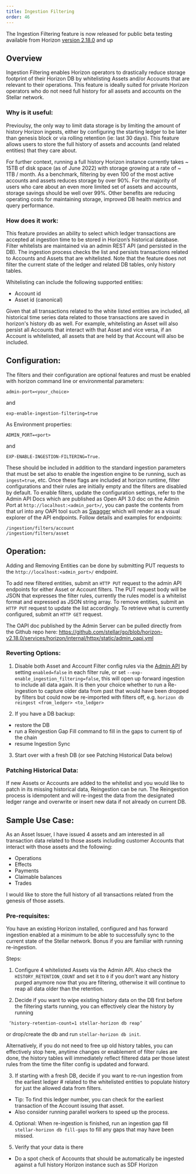 ```yaml
---
title: Ingestion Filtering
order: 46
---
```


The Ingestion Filtering feature is now released for public beta testing available from Horizon [version 2.18.0](https://github.com/stellar/go/releases/tag/horizon-v2.18.0) and up
  
## Overview

Ingestion Filtering enables Horizon operators to drastically reduce storage footprint of their Horizon DB by whitelisting Assets and/or Accounts that are relevant to their operations. This feature is ideally suited for private Horizon operators who do not need full history for all assets and accounts on the Stellar network. 

### Why is it useful: 

Previoulsy, the only way to limit data storage is by limiting the amount of history Horizon ingests, either by configuring the starting ledger to be later than genesis block or via rolling retention (ie: last 30 days). This feature allows users to store the full history of assets and accounts (and related entities) that they care about. 

For further context, running a full history Horizon instance currently takes ~ 15TB of disk space (as of June 2022) with storage growing at a rate of ~ 1TB / month. As a benchmark, filtering by even 100 of the most active accounts and assets reduces storage by over 90%. For the majority of users who care about an even more limited set of assets and accounts, storage savings should be well over 99%. Other benefits are reducing operating costs for maintaining storage, improved DB health metrics and query performance. 

### How does it work:

This feature provides an ability to select which ledger transactions are accepted at ingestion time to be stored in Horizon’s historical database. Filter whitelists are maintained via an admin REST API (and persisted in the DB). The ingestion process checks the list and persists transactions related to Accounts and Assets that are whitelisted. Note that the feature does not filter the current state of the ledger and related DB tables, only history tables. 
 

Whitelisting can include the following supported entities:

- Account id
- Asset id (canonical)

Given that all transactions related to the white listed entities are included, all historical time series data related to those transactions are saved in horizon's history db as well. For example, whitelisting an Asset will also persist all Accounts that interact with that Asset and vice versa, if an Account is whitelisted, all assets that are held by that Account will also be included. 

## Configuration:
The filters and their configuration are optional features and must be enabled with horizon command line or environmental parameters: 

<CodeExample>
  
```
admin-port=<your_choice> 
```

</CodeExample>

and 

<CodeExample>
  
```  
exp-enable-ingestion-filtering=true 
```

</CodeExample>
  
As Environment properties: 

<CodeExample>

```
ADMIN_PORT=<port> 
```

</CodeExample>

and 

<CodeExample>
  
```
EXP-ENABLE-INGESTION-FILTERING=True.
```

</CodeExample> 
  
These should be included in addition to the standard ingestion parameters that must be set also to enable the ingestion engine to be running, such as `ingest=true`, etc.
Once these flags are included at horizon runtime, filter configurations and their rules are initially empty and the filters are disabled by default. To enable filters, update the configuration settings, refer to the Admin API Docs which are published as Open API 3.0 doc on the Admin Port at `http://localhost:<admin_port>/`, you can paste the contents from that url into any OAPI tool such as [Swagger](https://editor.swagger.io/) which will render as a visual explorer of the API endpoints. Follow details and examples for endpoints:

<CodeExample> 
  
```
/ingestion/filters/account
/ingestion/filters/asset
```

</CodeExample> 
  
## Operation:

Adding and Removing Entities can be done by submitting PUT requests to the `http://localhost:<admin_port>/` endpoint.

To add new filtered entities, submit an `HTTP PUT` request to the admin API endpoints for either Asset or Account filters. The PUT request body will be JSON that expresses the filter rules, currently the rules model is a whitelist format and expressed as JSON string array. 
To remove entities, submit an `HTTP PUT` request to update the list accordingly. 
To retrieve what is currently configured, submit an `HTTP GET` request.
  
The OAPI doc published by the Admin Server can be pulled directly from the Github repo here:
https://github.com/stellar/go/blob/horizon-v2.18.0/services/horizon/internal/httpx/static/admin_oapi.yml

### Reverting Options:

1. Disable both Asset and Account Filter config rules via the [Admin API](https://github.com/stellar/go/blob/master/services/horizon/internal/httpx/static/admin_oapi.yml) by setting `enabled=false` in each filter rule, or set `--exp-enable_ingestion_filtering=false`, this will open up forward ingestion to include all data again. It is then your choice whether to run a Re-ingestion to capture older data from past that would have been dropped by filters but could now be re-imported with filters off, e.g. `horizon db reingest <from_ledger> <to_ledger>`

2. If you have a DB backup:
 - restore the DB 
 - run a Reingestion Gap Fill command to fill in the gaps to current tip of the chain
 - resume Ingestion Sync

3. Start over with a fresh DB (or see Patching Historical Data below)
  
### Patching Historical Data:
If new Assets or Accounts are added to the whitelist and you would like to patch in its missing historical data, Reingestion can be run. The Reingestion process is idempotent and will re-ingest the data from the designated ledger range and overwrite or insert new data if not already on current DB.
 
## Sample Use Case:
As an Asset Issuer, I have issued 4 assets and am interested in all transaction data related to those assets including customer Accounts that interact with those assets and the following:
 - Operations
 - Effects
 - Payments
 - Claimable balances
 - Trades

I would like to store the full history of all transactions related from the genesis of those assets. 

### Pre-requisites:
You have an existing Horizon installed, configured and has forward ingestion enabled at a minimum to be able to successfully sync to the current state of the Stellar network. Bonus if you are familiar with running re-ingestion. 

Steps:
  
1. Configure 4 whitelisted Assets via the Admin API. Also check the `HISTORY_RETENTION_COUNT` and set it to `0` if you don’t want any history purged anymore now that you are filtering, otherwise it will continue to reap all data older than the retention.

2. Decide if you want to wipe existing history data on the DB first before the filtering starts running, you can effectively clear the history by running 

  <CodeExample>
  
 ```   
  ‘history-retention-count=1 stellar-horizon db reap’ 
 ```
  
  </CodeExample>
  
  or drop/create the db and run `stellar-horizon db init`. 
  
  Alternatively, if you do not need to free up old history tables, you can effectively stop here, anytime changes or enablement of filter rules are done, the history tables will immediately reflect filtered data per those latest rules from the time the filter config is updated and forward. 

3. If starting with a fresh DB, decide if you want to re-run ingestion from the earliest ledger # related to the whitelisted entities to populate history for just the allowed data from filters. 
 - Tip: To find this ledger number, you can check for the earliest transaction of the Account issuing that asset. 
 - Also consider running parallel workers to speed up the process.

4. Optional: When re-ingestion is finished, run an ingestion gap fill `stellar-horizon db fill-gaps` to fill any gaps that may have been missed. 

5. Verify that your data is there
 - Do a spot check of Accounts that should be automatically be ingested against a full history Horizon instance such as SDF Horizon

